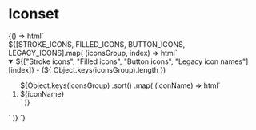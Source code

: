 
# Iconset

<Meta title="Iconset" />

<Canvas>
  <Story name="Icons list">
    {() => html`<div class="icons-list">
      ${[STROKE_ICONS, FILLED_ICONS, BUTTON_ICONS, LEGACY_ICONS].map(
        (iconsGroup, index) => html`
          <details open>
            <summary>
              ${["Stroke icons", "Filled icons", "Button icons", "Legacy icon names"][index]} - (${
          Object.keys(iconsGroup).length
        })
            </summary>
            <ol class="icons-container">
              ${Object.keys(iconsGroup)
                .sort()
                .map(
                  (iconName) => html`
                    <li class="icon-box">
                      <div class="icon-name">${iconName}</div>
                      <z-icon name=${iconName}></z-icon>
                    </li>
                  `
                )}
            </div>
          </details>
        `
      )}
    </div>`}
  </Story>
</Canvas>
